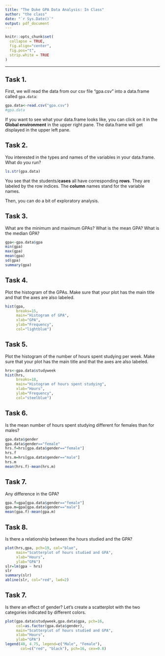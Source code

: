 ```yaml
---
title: "The Duke GPA Data Analysis: In Class"
author: "the class"
date: "`r Sys.Date()`"
output: pdf_document
---
```

<!-- The author of this template is Dr. Gordan Zitkovic.-->
<!-- The code chunk below contains some settings that will  -->
<!-- make your R code look better in the output pdf file.  -->
<!-- If you are curious about what each option below does, -->
<!-- go to https://yihui.org/knitr/options/ -->
<!-- If not, feel free to disregard everything ...  -->
```r
knitr::opts_chunk$set(
  collapse = TRUE,
  fig.align="center",
  fig.pos="t",
  strip.white = TRUE
)
```
<!-- ... down to here. -->

---

## Task 1. 
First, we will read the data from our csv file "gpa.csv" into a data.frame called `gpa.data`:
```r
gpa.data<-read.csv("gpa.csv")
#gpa.data
```

If you want to see what your data.frame looks like, you can click on it in the **Global environment** in the upper right pane. The data.frame will get displayed in the upper left pane. 

## Task 2.
You interested in the types and names of the variables in your data.frame. What do you run?
```r
ls.str(gpa.data)
```

You see that the students/**cases** all have corresponding **rows**. They are labeled by the row indices. The **column** names stand for the variable names.

Then, you can do a bit of exploratory analysis. 

## Task 3. 
What are the minimum and maximum GPAs? What is the mean GPA? What is the median GPA?

```r
gpa<-gpa.data$gpa
min(gpa)
max(gpa)
mean(gpa)
sd(gpa)
summary(gpa)
```


## Task 4. 
Plot the histogram of the GPAs. Make sure that your plot has the main title and that the axes are also labeled. 

```r
hist(gpa,
     breaks=15,
     main="Histogram of GPA",
     xlab="GPA",
     ylab="Frequency",
     col="lightblue")
```

## Task 5. 
Plot the histogram of the number of hours spent studying per week. Make sure that your plot has the main title and that the axes are also labeled. 

```r
hrs<-gpa.data$studyweek
hist(hrs,
     breaks=18,
     main="Histogram of hours spent studying",
     xlab="Hours",
     ylab="Frequency",
     col="steelblue")
```

## Task 6. 
Is the mean number of hours spent studying different for females than for males? 

```r
gpa.data$gender
gpa.data$gender=="female"
hrs.f=hrs[gpa.data$gender=="female"]
hrs.f
hrs.m=hrs[gpa.data$gender=="male"]
hrs.m
mean(hrs.f)-mean(hrs.m)
```


## Task 7. 
Any difference in the GPA?
```r
gpa.f=gpa[gpa.data$gender=="female"]
gpa.m=gpa[gpa.data$gender=="male"]
mean(gpa.f)-mean(gpa.m)
```

## Task 8. 
Is there a relationship between the hours studied and the GPA?

```r
plot(hrs,gpa, pch=19, col="blue",
     main="Scatterplot of hours studied and GPA",
     xlab="Hours",
     ylab="GPA")
slr=lm(gpa ~ hrs)
slr
summary(slr)
abline(slr, col="red", lwd=2)
```

## Task 7. 
Is there an effect of gender? Let's create a scatterplot with the two categories indicated by different colors. 
```r
plot(gpa.data$studyweek,gpa.data$gpa, pch=16, 
     col=as.factor(gpa.data$gender),
     main="Scatterplot of hours studied and GPA",
     xlab="Hours",
     ylab="GPA")
legend(40, 4.75, legend=c("Male", "Female"),
       col=c("red", "black"), pch=16, cex=0.8)
```
